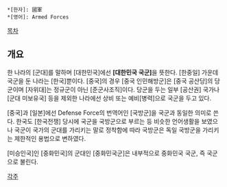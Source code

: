  *[한자]: 國軍
 *[영어]: Armed Forces

[[목차]]

== 개요 ==

한 나라의 [군대]를 말하며 [대한민국]에선 '''[대한민국 국군]'''을 뜻한다. [한중일] 가운데 국군을 둔 나라는 [한국]뿐이다. [중국]의 경우 [중국 인민해방군]은 [중국 공산당]의 당군이며 [자위대]는 정규군이 아닌 [준군사조직]이다. 당군을 두는 일부 [공산권] 국가나 [군대 미보유국] 등을 제외한 나라에선 상비 또는 예비[병력]으로 국군을 두고 있다.

[중국]과 [일본]에선 Defense Force의 번역어인 [국방군]을 국군과 동일한 의미로 쓴다. 한국도 [한국전쟁] 당시에 국군을 국방군으로 부르는 등 비슷한 언어생활을 보였으나 국군이 국가의 군대를 가리키는 말로 정착함에 따라 국방군은 독일 국방군을 가리키는 제한적인 용법으로 변하였다.

[미승인국]인 [중화민국]의 군대인 [중화민국군]은 내부적으로 중화민국 국군, 즉 국군으로 불린다.

[[각주]]
